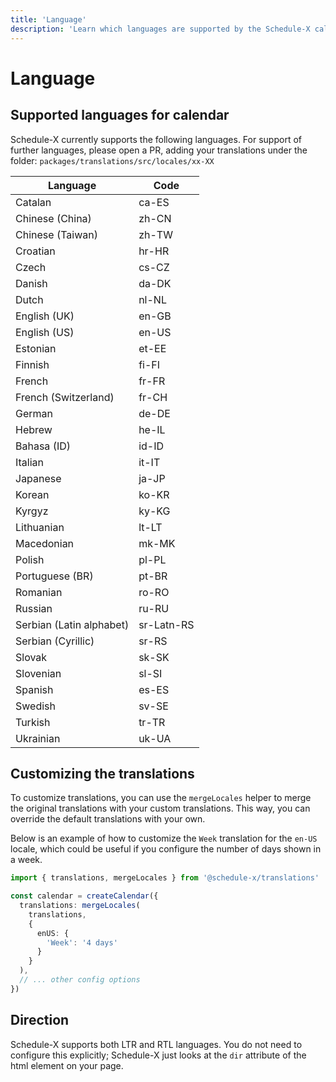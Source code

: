```yaml
---
title: 'Language'
description: 'Learn which languages are supported by the Schedule-X calendar, and how to customize translations'
---
```


# Language

## Supported languages for calendar

Schedule-X currently supports the following languages. For support of further languages, please open a PR, adding
your translations under the folder: `packages/translations/src/locales/xx-XX`

| Language                 | Code       |
|--------------------------|------------|
| Catalan                  | ca-ES      |
| Chinese (China)          | zh-CN      |
| Chinese (Taiwan)         | zh-TW      |
| Croatian                 | hr-HR      |
| Czech                    | cs-CZ      |
| Danish                   | da-DK      |
| Dutch                    | nl-NL      |
| English (UK)             | en-GB      |
| English (US)             | en-US      |
| Estonian                 | et-EE      |
| Finnish                  | fi-FI      |
| French                   | fr-FR      |
| French (Switzerland)     | fr-CH      |
| German                   | de-DE      |
| Hebrew                   | he-IL      |
| Bahasa (ID)              | id-ID      |
| Italian                  | it-IT      |
| Japanese                 | ja-JP      |
| Korean                   | ko-KR      |
| Kyrgyz                   | ky-KG      |
| Lithuanian               | lt-LT      |
| Macedonian               | mk-MK      |
| Polish                   | pl-PL      |
| Portuguese (BR)          | pt-BR      |
| Romanian                 | ro-RO      |
| Russian                  | ru-RU      |
| Serbian (Latin alphabet) | sr-Latn-RS |
| Serbian (Cyrillic)       | sr-RS      |
| Slovak                   | sk-SK      |
| Slovenian                | sl-SI      |
| Spanish                  | es-ES      |
| Swedish                  | sv-SE      |
| Turkish                  | tr-TR      |
| Ukrainian                | uk-UA      |

## Customizing the translations

To customize translations, you can use the `mergeLocales` helper to merge the original translations
with your custom translations. This way, you can override the default translations with your own.

Below is an example of how to customize the `Week` translation for the `en-US` locale, which could be useful if
you configure the number of days shown in a week.

```ts
import { translations, mergeLocales } from '@schedule-x/translations'

const calendar = createCalendar({
  translations: mergeLocales(
    translations,
    {
      enUS: {
        'Week': '4 days'
      }
    }
  ),
  // ... other config options
})
```

## Direction

Schedule-X supports both LTR and RTL languages. You do not need to configure this explicitly; Schedule-X just looks at the `dir` attribute
of the html element on your page.
